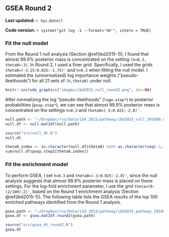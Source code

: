 ## GSEA Round 2 {#ibd2015-2}

**Last updated:** `r Sys.Date()`

**Code version:** `r system("git log -1 --format='%H'", intern = TRUE)`

### Fit the null model

From the Round 1 null analysis (Section \@ref(ibd2015-1)), I found that almost 99.9% posterior mass is concentrated on the setting `(h=0.3, theta0=-3)`. In Round 2, I used a finer grid. Specifically, I used the grids `theta0=(-3.25:0.025:-2.75)'` and `h=0.3` when fitting the null model. I estimated the (unnormalized) log importance weights ("pseudo-likelihoods") for all 21 sets of `(h,theta0)` under null. 

```r
knitr::include_graphics("images/ibd2015_null_round2.png", dpi=NA)
```

After normalizing the log "pseudo-likelihoods" (`logw.step*`) to posterior probabilities (`posp.step*`), we can see that almost 99.9% posterior mass is concentrated on the settings `h=0.3` and `theta0=(-3:0.025:-2.8)'`.
```r
null.path <- "~/Dropbox/rss/Data/ibd_2015/pathway/ibd2015_null_201609.mat"
null.df <- null.mat2df(null.path)
```

```r
source("src/null_dt.R")
null.dt
```

```r
theta0.index <- as.character(null.df$theta0) %in% as.character(seq(-3,-2.8,by=0.025)) 
sum(null.df$posp.step2[theta0.index]) 
```

### Fit the enrichment model

To perform GSEA, I set `h=0.3` and `theta0=(-3:0.025:-2.8)'`, since the null analysis suggests that almost 99.9% posterior mass is placed on these settings. For the log-fold enrichment parameter, I use the grid `theta=(0:(2/100):2)'`, based on the Round 1 enrichment analysis (Section \@ref(ibd2015-1)). The following table lists the GSEA results of the top 100 enriched pathways identified from the Round 1 analysis. 
```r
gsea.path <- "~/Dropbox/rss/Data/ibd_2015/pathway/ibd2015_pathway_201609.mat"
gsea.df <- gsea.mat2df.round2(gsea.path) 
```

```r
source("src/gsea_dt_round2.R")
gsea.dt
```